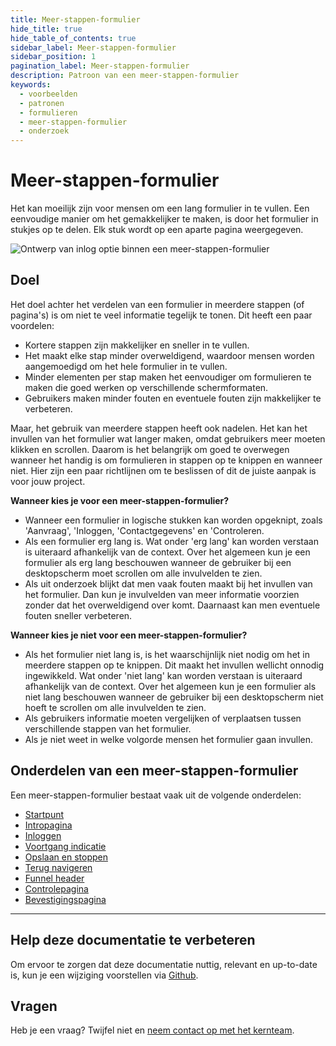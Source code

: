 ```yaml
---
title: Meer-stappen-formulier
hide_title: true
hide_table_of_contents: true
sidebar_label: Meer-stappen-formulier
sidebar_position: 1
pagination_label: Meer-stappen-formulier
description: Patroon van een meer-stappen-formulier
keywords:
  - voorbeelden
  - patronen
  - formulieren
  - meer-stappen-formulier
  - onderzoek
---
```



# Meer-stappen-formulier

Het kan moeilijk zijn voor mensen om een lang formulier in te vullen. Een eenvoudige manier om het gemakkelijker te maken, is door het formulier in stukjes op te delen. Elk stuk wordt op een aparte pagina weergegeven.

![Ontwerp van inlog optie binnen een meer-stappen-formulier](https://raw.githubusercontent.com/nl-design-system/documentatie/assets/voorbeeld_formulier_meer-stappen.png)

## Doel

Het doel achter het verdelen van een formulier in meerdere stappen (of pagina's) is om niet te veel informatie tegelijk te tonen. Dit heeft een paar voordelen:

* Kortere stappen zijn makkelijker en sneller in te vullen.
* Het maakt elke stap minder overweldigend, waardoor mensen worden aangemoedigd om het hele formulier in te vullen.
* Minder elementen per stap maken het eenvoudiger om formulieren te maken die goed werken op verschillende schermformaten.
* Gebruikers maken minder fouten en eventuele fouten zijn makkelijker te verbeteren.

Maar, het gebruik van meerdere stappen heeft ook nadelen. Het kan het invullen van het formulier wat langer maken, omdat gebruikers meer moeten klikken en scrollen. Daarom is het belangrijk om goed te overwegen wanneer het handig is om formulieren in stappen op te knippen en wanneer niet. Hier zijn een paar richtlijnen om te beslissen of dit de juiste aanpak is voor jouw project.

**Wanneer kies je voor een meer-stappen-formulier?**
* Wanneer een formulier in logische stukken kan worden opgeknipt, zoals 'Aanvraag', 'Inloggen, 'Contactgegevens' en 'Controleren.
* Als een formulier erg lang is. Wat onder 'erg lang' kan worden verstaan is uiteraard afhankelijk van de context. Over het algemeen kun je een formulier als erg lang beschouwen wanneer de gebruiker bij een desktopscherm moet scrollen om alle invulvelden te zien.
* Als uit onderzoek blijkt dat men vaak fouten maakt bij het invullen van het formulier. Dan kun je invulvelden van meer informatie voorzien zonder dat het overweldigend over komt. Daarnaast kan men eventuele fouten sneller verbeteren.

**Wanneer kies je niet voor een meer-stappen-formulier?**
* Als het formulier niet lang is, is het waarschijnlijk niet nodig om het in meerdere stappen op te knippen. Dit maakt het invullen wellicht onnodig ingewikkeld. Wat onder 'niet lang' kan worden verstaan is uiteraard afhankelijk van de context. Over het algemeen kun je een formulier als niet lang beschouwen wanneer de gebruiker bij een desktopscherm niet hoeft te scrollen om alle invulvelden te zien.
* Als gebruikers informatie moeten vergelijken of verplaatsen tussen verschillende stappen van het formulier.
* Als je niet weet in welke volgorde mensen het formulier gaan invullen.

## Onderdelen van een meer-stappen-formulier

Een meer-stappen-formulier bestaat vaak uit de volgende onderdelen:

* [Startpunt](startpunt.mdx)
* [Intropagina](intropagina.mdx)
* [Inloggen](inloggen.mdx)
* [Voortgang indicatie](voortgang-indicatie.mdx)
* [Opslaan en stoppen](opslaan-en-stoppen.mdx)
* [Terug navigeren](terug-navigeren.mdx)
* [Funnel header](funnel-header.mdx)
* [Controlepagina](controlepagina.mdx)
* [Bevestigingspagina](bevestigingspagina.mdx)

---

## Help deze documentatie te verbeteren

Om ervoor te zorgen dat deze documentatie nuttig, relevant en up-to-date is, kun je een wijziging voorstellen via [Github](https://github.com/nl-design-system/documentatie).

## Vragen

Heb je een vraag? Twijfel niet en [neem contact op met het kernteam](../../project/kernteam.mdx).

